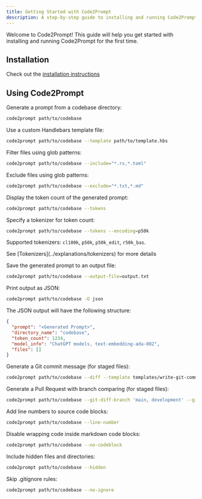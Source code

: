 ```yaml
---
title: Getting Started with Code2Prompt
description: A step-by-step guide to installing and running Code2Prompt for the first time
---
```


Welcome to Code2Prompt! This guide will help you get started with installing and running Code2Prompt for the first time.

## Installation

Check out the [installation instructions](../how_to/install)

## Using Code2Prompt

Generate a prompt from a codebase directory:

```sh
code2prompt path/to/codebase
```

Use a custom Handlebars template file:

```sh
code2prompt path/to/codebase --template path/to/template.hbs
```

Filter files using glob patterns:

```sh
code2prompt path/to/codebase --include="*.rs,*.toml"
```

Exclude files using glob patterns:

```sh
code2prompt path/to/codebase --exclude="*.txt,*.md"
```

Display the token count of the generated prompt:

```sh
code2prompt path/to/codebase --tokens
```

Specify a tokenizer for token count:

```sh
code2prompt path/to/codebase --tokens --encoding=p50k
```

Supported tokenizers: `cl100k`, `p50k`, `p50k_edit`, `r50k_bas`.
<Aside>See [Tokenizers](../explanations/tokenizers) for more details</Aside>

Save the generated prompt to an output file:

```sh
code2prompt path/to/codebase --output-file=output.txt
```

Print output as JSON:

```sh
code2prompt path/to/codebase -O json
```

The JSON output will have the following structure:

```json
{
  "prompt": "<Generated Prompt>", 
  "directory_name": "codebase",
  "token_count": 1234,
  "model_info": "ChatGPT models, text-embedding-ada-002",
  "files": []
}
```

Generate a Git commit message (for staged files):

```sh
code2prompt path/to/codebase --diff --template templates/write-git-commit.hbs
```

Generate a Pull Request with branch comparing (for staged files):

```sh
code2prompt path/to/codebase --git-diff-branch 'main, development' --git-log-branch 'main, development' --template templates/write-github-pull-request.hbs
```

Add line numbers to source code blocks:

```sh
code2prompt path/to/codebase --line-number
```

Disable wrapping code inside markdown code blocks:

```sh
code2prompt path/to/codebase --no-codeblock
```

Include hidden files and directories:

```sh
code2prompt path/to/codebase --hidden
```

Skip .gitignore rules:

```sh
code2prompt path/to/codebase --no-ignore
```
